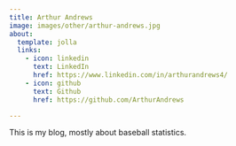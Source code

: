 ```yaml
---
title: Arthur Andrews
image: images/other/arthur-andrews.jpg
about:
  template: jolla
  links:
    - icon: linkedin
      text: LinkedIn
      href: https://www.linkedin.com/in/arthurandrews4/
    - icon: github
      text: Github
      href: https://github.com/ArthurAndrews

---
```


This is my blog, mostly about baseball statistics.
